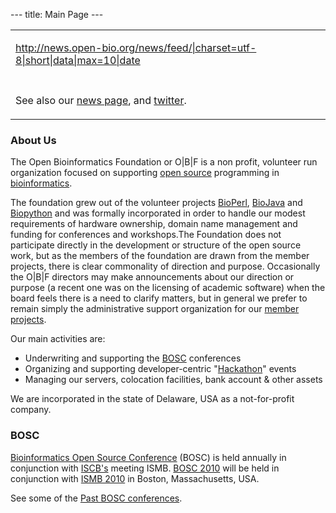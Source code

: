 ---
title: Main Page
---

{| style="width:26em; float:right; background-color: white; border: 1px solid grey; margin: 0em 1em 0em 1em; padding: 1em;"
|- 
|<rss>http://news.open-bio.org/news/feed/|charset=utf-8|short|data|max=10|date</rss>
|-
| 
|-
|See also our [[News|news page]], and [http://twitter.com/obf_news twitter].
|}
===About Us===

The Open Bioinformatics Foundation or O|B|F is a non profit, volunteer run organization focused on supporting [[wp:open source|open source]] programming in [[wp:bioinformatics|bioinformatics]].

The foundation grew out of the volunteer projects [[BioPerl]], [[BioJava]] and [[Biopython]] and was formally incorporated in order to handle our modest requirements of hardware ownership, domain name management and funding for conferences and workshops.The Foundation does not participate directly in the development or structure of the open source work, but as the members of the foundation are drawn from the member projects, there is clear commonality of direction and purpose. Occasionally the O|B|F directors may make announcements about our direction or purpose (a recent one was on the licensing of academic software) when the board feels there is a need to clarify matters, but in general we prefer to remain simply the administrative support organization for our [[Projects|member projects]].

Our main activities are:

* Underwriting and supporting the [[BOSC]] conferences
* Organizing and supporting developer-centric "[[Hackathon]]" events
* Managing our servers, colocation facilities, bank account & other assets

We are incorporated in the state of Delaware, USA as a not-for-profit company.

===BOSC===
[[BOSC|Bioinformatics Open Source Conference]] (BOSC) is held annually in conjunction with [http://www.iscb.org ISCB's] meeting ISMB.  [[BOSC 2010]] will be held in conjunction with [http://www.iscb.org/ismb2010 ISMB 2010] in Boston, Massachusetts, USA.

See some of the [[Past BOSC conferences]].